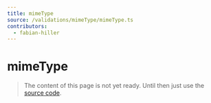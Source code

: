 ```yaml
---
title: mimeType
source: /validations/mimeType/mimeType.ts
contributors:
  - fabian-hiller
---
```


# mimeType

> The content of this page is not yet ready. Until then just use the [source code](https://github.com/fabian-hiller/valibot/blob/main/library/src/validations/mimeType/mimeType.ts).
